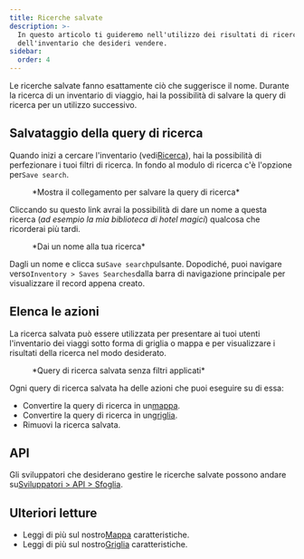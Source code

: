 ```yaml
---
title: Ricerche salvate
description: >-
  In questo articolo ti guideremo nell'utilizzo dei risultati di ricerca
  dell'inventario che desideri vendere.
sidebar:
  order: 4
---
```


Le ricerche salvate fanno esattamente ciò che suggerisce il nome. Durante la ricerca di un inventario di viaggio, hai la possibilità di salvare la query di ricerca per un utilizzo successivo.

## Salvataggio della query di ricerca

Quando inizi a cercare l'inventario (vedi[Ricerca](/studio/search)), hai la possibilità di perfezionare i tuoi filtri di ricerca.
In fondo al modulo di ricerca c'è l'opzione per`Save search`.

<figure>
  <CloudinaryImage width="350" height="329" resize="scale" quality="best" alt="Salva una ricerca" src="academy/save-search" errorImage="noimage_opaque_nyrtl0.png" />

  <figcaption>*Mostra il collegamento per salvare la query di ricerca*</figcaption>
</figure>


Cliccando su questo link avrai la possibilità di dare un nome a questa ricerca (*ad esempio la mia biblioteca di hotel magici*) qualcosa che ricorderai più tardi.

<figure>
  <CloudinaryImage width="350" height="329" resize="scale" quality="best" alt="Dai un nome alla tua ricerca" src="academy/name-save-search" errorImage="noimage_opaque_nyrtl0.png" />

  <figcaption>*Dai un nome alla tua ricerca*</figcaption>
</figure>


Dagli un nome e clicca su`Save search`pulsante. Dopodiché, puoi navigare verso`Inventory > Saves Searches`dalla barra di navigazione principale per visualizzare il record appena creato.

## Elenca le azioni

La ricerca salvata può essere utilizzata per presentare ai tuoi utenti l'inventario dei viaggi sotto forma di griglia o mappa e per visualizzare i risultati della ricerca nel modo desiderato.

<figure>
  <CloudinaryImage width="700" height="939" resize="scale" quality="best" alt="Azioni di ricerca salvate" src="academy/saved-search-actions" errorImage="noimage_opaque_nyrtl0.png" />

  <figcaption>*Query di ricerca salvata senza filtri applicati*</figcaption>
</figure>


Ogni query di ricerca salvata ha delle azioni che puoi eseguire su di essa:

* Convertire la query di ricerca in un[mappa](/studio/maps).
* Convertire la query di ricerca in un[griglia](/studio/grids).
* Rimuovi la ricerca salvata.

## API

Gli sviluppatori che desiderano gestire le ricerche salvate possono andare su[Sviluppatori > API > Sfoglia](/developers/apis/#browse-api).

## Ulteriori letture

* Leggi di più sul nostro[Mappa](/studio/maps) caratteristiche.
* Leggi di più sul nostro[Griglia](/studio/grids) caratteristiche.

